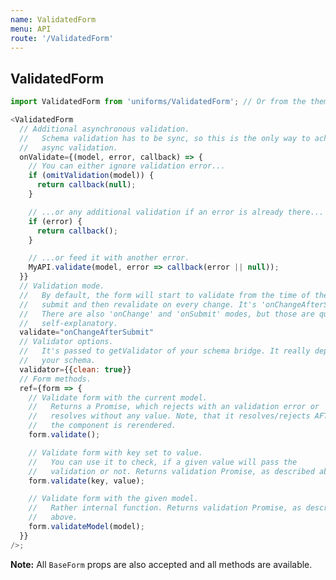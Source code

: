 ```yaml
---
name: ValidatedForm
menu: API
route: '/ValidatedForm'
---
```


## ValidatedForm

```js
import ValidatedForm from 'uniforms/ValidatedForm'; // Or from the theme package.

<ValidatedForm
  // Additional asynchronous validation.
  //   Schema validation has to be sync, so this is the only way to achieve
  //   async validation.
  onValidate={(model, error, callback) => {
    // You can either ignore validation error...
    if (omitValidation(model)) {
      return callback(null);
    }

    // ...or any additional validation if an error is already there...
    if (error) {
      return callback();
    }

    // ...or feed it with another error.
    MyAPI.validate(model, error => callback(error || null));
  }}
  // Validation mode.
  //   By default, the form will start to validate from the time of the first
  //   submit and then revalidate on every change. It's 'onChangeAfterSubmit'.
  //   There are also 'onChange' and 'onSubmit' modes, but those are quite
  //   self-explanatory.
  validate="onChangeAfterSubmit"
  // Validator options.
  //   It's passed to getValidator of your schema bridge. It really depends on
  //   your schema.
  validator={{clean: true}}
  // Form methods.
  ref={form => {
    // Validate form with the current model.
    //   Returns a Promise, which rejects with an validation error or
    //   resolves without any value. Note, that it resolves/rejects AFTER
    //   the component is rerendered.
    form.validate();

    // Validate form with key set to value.
    //   You can use it to check, if a given value will pass the
    //   validation or not. Returns validation Promise, as described above.
    form.validate(key, value);

    // Validate form with the given model.
    //   Rather internal function. Returns validation Promise, as described
    //   above.
    form.validateModel(model);
  }}
/>;
```

**Note:** All `BaseForm` props are also accepted and all methods are available.
